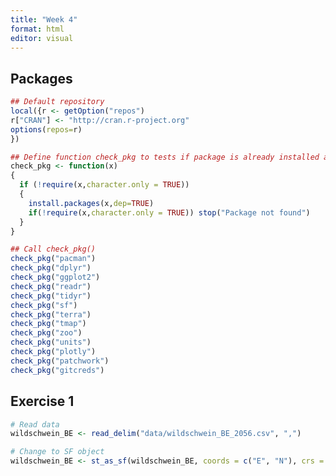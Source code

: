 ```yaml
---
title: "Week 4"
format: html
editor: visual
---
```


## Packages
```r
## Default repository
local({r <- getOption("repos")
r["CRAN"] <- "http://cran.r-project.org" 
options(repos=r)
})

## Define function check_pkg to tests if package is already installed and hence only needs loading
check_pkg <- function(x)
{
  if (!require(x,character.only = TRUE))
  {
    install.packages(x,dep=TRUE)
    if(!require(x,character.only = TRUE)) stop("Package not found")
  }
}
```

```r
## Call check_pkg()
check_pkg("pacman")
check_pkg("dplyr")
check_pkg("ggplot2")
check_pkg("readr")
check_pkg("tidyr")
check_pkg("sf")
check_pkg("terra")
check_pkg("tmap")
check_pkg("zoo")
check_pkg("units")
check_pkg("plotly")
check_pkg("patchwork")
check_pkg("gitcreds")
```

## Exercise 1
```r
# Read data
wildschwein_BE <- read_delim("data/wildschwein_BE_2056.csv", ",")

# Change to SF object
wildschwein_BE <- st_as_sf(wildschwein_BE, coords = c("E", "N"), crs = 2056)
```


